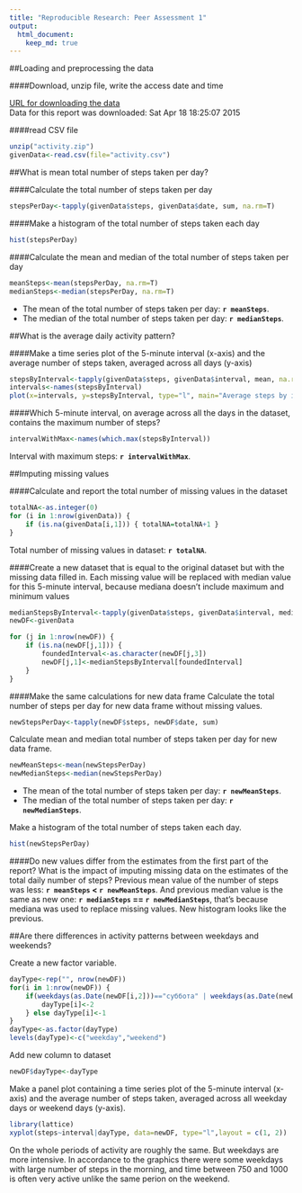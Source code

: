 ```yaml
---
title: "Reproducible Research: Peer Assessment 1"
output: 
  html_document:
    keep_md: true
---
```





##Loading and preprocessing the data

####Download, unzip file, write the access date and time

[URL for downloading the data](https://d396qusza40orc.cloudfront.net/repdata%2Fdata%2Factivity.zip)  
Data for this report was downloaded: Sat Apr 18 18:25:07 2015

####read CSV file
```r
unzip("activity.zip")
givenData<-read.csv(file="activity.csv")
```



  
##What is mean total number of steps taken per day?  

####Calculate the total number of steps taken per day
```r
stepsPerDay<-tapply(givenData$steps, givenData$date, sum, na.rm=T)
```

####Make a histogram of the total number of steps taken each day
```r
hist(stepsPerDay)
```

####Calculate the mean and median of the total number of steps taken per day
```r
meanSteps<-mean(stepsPerDay, na.rm=T)
medianSteps<-median(stepsPerDay, na.rm=T)
```

- The mean of the total number of steps taken per day: **`r meanSteps`**.  
- The median of the total number of steps taken per day: **`r medianSteps`**.



  
##What is the average daily activity pattern?  

####Make a time series plot of the 5-minute interval (x-axis) and the average number of steps taken, averaged across all days (y-axis)
```r
stepsByInterval<-tapply(givenData$steps, givenData$interval, mean, na.rm=T)
intervals<-names(stepsByInterval)
plot(x=intervals, y=stepsByInterval, type="l", main="Average steps by intervals")
```

####Which 5-minute interval, on average across all the days in the dataset, contains the maximum number of steps?
```r
intervalWithMax<-names(which.max(stepsByInterval))
```
Interval with maximum steps: **`r intervalWithMax`**.



  
##Imputing missing values  

####Calculate and report the total number of missing values in the dataset
```r
totalNA<-as.integer(0)
for (i in 1:nrow(givenData)) {
    if (is.na(givenData[i,1])) { totalNA=totalNA+1 }
}
```
Total number of missing values in dataset: **`r totalNA`**.

####Create a new dataset that is equal to the original dataset but with the missing data filled in. Each missing value will be replaced with median value for this 5-minute interval, because mediana doesn't include maximum and minimum values
```r
medianStepsByInterval<-tapply(givenData$steps, givenData$interval, median, na.rm=T)
newDF<-givenData

for (j in 1:nrow(newDF)) {
    if (is.na(newDF[j,1])) {
        foundedInterval<-as.character(newDF[j,3])
        newDF[j,1]<-medianStepsByInterval[foundedInterval]
    }
}
```

####Make the same calculations for new data frame
Calculate the total number of steps per day for new data frame without missing values.
```r
newStepsPerDay<-tapply(newDF$steps, newDF$date, sum)
```
Calculate mean and median total number of steps taken per day for new data frame.
```r
newMeanSteps<-mean(newStepsPerDay)
newMedianSteps<-median(newStepsPerDay)
```

- The mean of the total number of steps taken per day: **`r newMeanSteps`**.  
- The median of the total number of steps taken per day: **`r newMedianSteps`**.

Make a histogram of the total number of steps taken each day.
```r
hist(newStepsPerDay)
```

####Do new values differ from the estimates from the first part of the report? What is the impact of imputing missing data on the estimates of the total daily number of steps?
Previous mean value of the number of steps was less: **`r meanSteps` < `r newMeanSteps`**. And previous median value is the same as new one: **`r medianSteps` == `r newMedianSteps`**, that's because mediana was used to replace missing values. New histogram looks like the previous. 





##Are there differences in activity patterns between weekdays and weekends?

Create a new factor variable.
```r
dayType<-rep("", nrow(newDF))
for(i in 1:nrow(newDF)) {
    if(weekdays(as.Date(newDF[i,2]))=="суббота" | weekdays(as.Date(newDF[i,2]))=="воскресенье" | weekdays(as.Date(newDF[i,2]))=="saturday" | weekdays(as.Date(newDF[i,2]))=="sunday") {
        dayType[i]<-2
    } else dayType[i]<-1
}
dayType<-as.factor(dayType)
levels(dayType)<-c("weekday","weekend")
```
Add new column to dataset
```r
newDF$dayType<-dayType
```


Make a panel plot containing a time series plot of the 5-minute interval (x-axis) and the average number of steps taken, averaged across all weekday days or weekend days (y-axis).
```r
library(lattice)
xyplot(steps~interval|dayType, data=newDF, type="l",layout = c(1, 2))
```
  
  On the whole periods of activity are roughly the same. But weekdays are more intensive. In accordance to the graphics there were some weekdays with large number of steps in the morning, and time between 750 and 1000 is often very active unlike the same perion on the weekend. 

